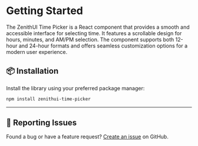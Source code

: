 # Getting Started

The ZenithUI Time Picker is a React component that provides a smooth and accessible interface for selecting time. It features a scrollable design for hours, minutes, and AM/PM selection. The component supports both 12-hour and 24-hour formats and offers seamless customization options for a modern user experience.

## 📦 Installation

Install the library using your preferred package manager:

```sh npm2yarn copy
npm install zenithui-time-picker
```

---

## 🐛 Reporting Issues

Found a bug or have a feature request? [Create an issue](https://github.com/ChanduBobbili/ZenithUi/issues) on GitHub.
